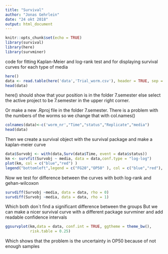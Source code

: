 ```yaml
---
title: "Survival"
author: "Jonas Gehrlein"
date: "24 okt 2018"
output: html_document
---
```


```r
knitr::opts_chunk$set(echo = TRUE)
library(survival) 
library(here)
library(survminer)
```
code for fitting Kaplan-Meier and log-rank test and for displaying 
survival curves for each type of media

```r
here()
data <- read.table(here('data','Trial_worm.csv'), header = TRUE, sep = ";", dec = ",")
head(data)
```

here() should show that your position is in the folder 7.semester else select the active project to be 7.semester in the upper right corner. 

Or make a new .Rproj file in the folder 7.semester. There is a problem with the numbers of the worms so we change that with col.names()
```r
colnames(data)<-c('worm_nr',"Time","status","Replicate","media")
head(data)
```

Then we create a survival object with the survival package and make a kaplan-meier curve
```r
data$Survobj <- with(data,Surv(data$Time, event = data$status))
km <- survfit(Survobj ~ media, data = data,conf.type = "log-log")
plot(km, col = c("blue","red") ) 
legend("bottomleft",legend = c("FG20","OP50" ), col = c("blue","red"), lwd=1)
```

Now we test for difference between the curves with both log-rank and gehan-wilcoxon

```r
survdiff(Survobj ~media, data = data, rho = 0) 
survdiff(Survobj ~media, data = data, rho = 1) 
```

Which both don`t find a significant difference between the groups But we can make a nicer survival curve with a different package survminer and add readable confidence intervals

```r
ggsurvplot(km,data = data, conf.int = TRUE, ggtheme = theme_bw(),
           risk.table = 0.25)
```

Which shows that the problem is the uncertainty in OP50 because of not enough samples

